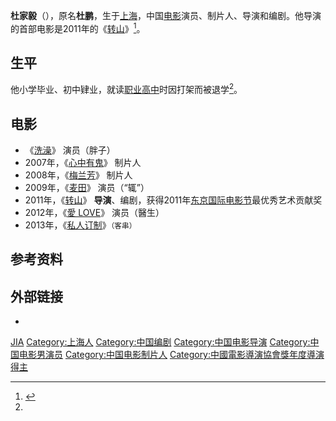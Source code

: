 {{藝人
|姓名 = 杜家毅
|類型 = 导演
|圖片 = 
|圖片尺寸 = 
|圖片簡介 = 
|原名 = 杜鹏
|外文名 = 
|外文 =  
|羅馬拼音 = 
|英文名 = 
|暱稱 = 
|其他藝名 = 
|國籍 = {{PRC}}
|民族 = 
|籍貫 = {{CHN}}[[上海|上海]]
|出生日期 =
|出生地點 = 
|逝世日期 = 
|逝世地點 = 
|職業 = [[演員|演員]]、制片人、导演和编剧
|語言 = 
|教育程度 = 
|宗教信仰 =
|配偶 = 
|兒女 = 
|父母 = 
|音樂類型 = 
|演奏樂器 = 
|出生地 = 
|出道作 = 
|唱片公司 = 
|經紀公司 = 
|網站 = 
|相關團體 = 
|獎項 = 
|IMDb = 
}}

'''杜家毅'''（{{bd|？|}}），原名'''杜鹏'''，生于[[上海|上海]]，中国[[电影|电影]]演员、制片人、导演和编剧。他导演的首部电影是2011年的《[[转山|转山]]》<ref name="导演">{{cite web |url=http://culture.people.com.cn/GB/22219/15892105.html |language= |title=杜家毅导演处女作入围东京电影节 人脉铺就电影路 |publisher=新京报 |date=2011年10月14日 |accessdate= |archive-date=2017年12月21日 |archive-url=https://web.archive.org/web/20171221105532/http://culture.people.com.cn/GB/22219/15892105.html |dead-url=no }}</ref>。

== 生平 ==
他小学毕业、初中肄业，就读[[职业高中|职业高中]]时因打架而被退学<ref name= "导演"/>。

== 电影 ==
*《[[洗澡|洗澡]]》 演员（胖子）
*2007年，《[[心中有鬼|心中有鬼]]》 制片人
*2008年，《[[梅兰芳|梅兰芳]]》 制片人
*2009年，《[[麦田|麦田]]》 演员（“辄”）
*2011年，《[[转山|转山]]》 '''导演'''、编剧，获得2011年[[东京国际电影节|东京国际电影节]]最优秀艺术贡献奖
*2012年，《[[LOVE_(2012年電影)|愛 LOVE]]》 演员（醫生）
*2013年，《[[私人订制|私人订制]]》<small>（客串）</small>

== 参考资料 ==
{{reflist}}

== 外部链接 ==
* {{Mtime|1440021|杜家毅}}

{{中國電影導演協會年度表彰評選年度導演}}

{{Authority control}}
{{DEFAULTSORT:DU杜}}
[[Category:杜姓|JIA]]
[[Category:上海人|Category:上海人]]
[[Category:中国编剧|Category:中国编剧]]
[[Category:中国电影导演|Category:中国电影导演]]
[[Category:中国电影男演员|Category:中国电影男演员]]
[[Category:中国电影制片人|Category:中国电影制片人]]
[[Category:中國電影導演協會獎年度導演得主|Category:中國電影導演協會獎年度導演得主]]